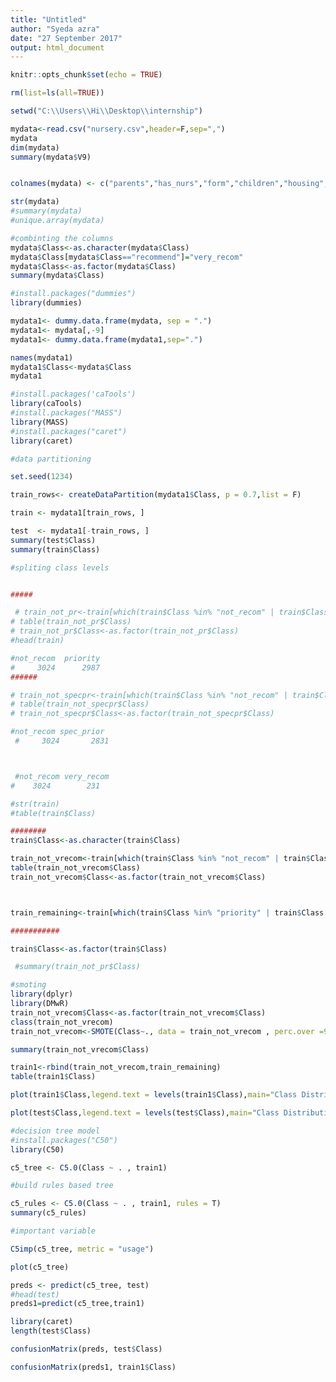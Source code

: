 ---
title: "Untitled"
author: "Syeda azra"
date: "27 September 2017"
output: html_document
---

```{r setup, include=FALSE}
knitr::opts_chunk$set(echo = TRUE)
```

```{r}

rm(list=ls(all=TRUE))

setwd("C:\\Users\\Hi\\Desktop\\internship")

mydata<-read.csv("nursery.csv",header=F,sep=",")
mydata
dim(mydata)
summary(mydata$V9)

```

```{r}

```

```{r}

colnames(mydata) <- c("parents","has_nurs","form","children","housing","finance","social","health","Class")

str(mydata)
#summary(mydata)
#unique.array(mydata)

```

```{r}

#combinting the columns
mydata$Class<-as.character(mydata$Class)
mydata$Class[mydata$Class=="recommend"]="very_recom"
mydata$Class<-as.factor(mydata$Class)
summary(mydata$Class)
```


```{r}

#install.packages("dummies")
library(dummies)

mydata1<- dummy.data.frame(mydata, sep = ".")
mydata1<- mydata[,-9]
mydata1<- dummy.data.frame(mydata1,sep=".")

names(mydata1)
mydata1$Class<-mydata$Class
mydata1

```

```{r}

#install.packages('caTools')
library(caTools)
#install.packages("MASS")
library(MASS)
#install.packages("caret")
library(caret)

```


```{r}
#data partitioning

set.seed(1234)

train_rows<- createDataPartition(mydata1$Class, p = 0.7,list = F)

train <- mydata1[train_rows, ]

test  <- mydata1[-train_rows, ]
summary(test$Class)
summary(train$Class)

```

```{r}

#spliting class levels


#####

 # train_not_pr<-train[which(train$Class %in% "not_recom" | train$Class %in% "priority"),]
# table(train_not_pr$Class)
# train_not_pr$Class<-as.factor(train_not_pr$Class)
#head(train)

#not_recom  priority 
#     3024      2987
######

# train_not_specpr<-train[which(train$Class %in% "not_recom" | train$Class %in% "spec_prior"),]
# table(train_not_specpr$Class)
# train_not_specpr$Class<-as.factor(train_not_specpr$Class)

#not_recom spec_prior 
 #     3024       2831



 #not_recom very_recom 
#    3024        231 

#str(train)
#table(train$Class)

########
train$Class<-as.character(train$Class)

train_not_vrecom<-train[which(train$Class %in% "not_recom" | train$Class %in% "very_recom"),]
table(train_not_vrecom$Class)
train_not_vrecom$Class<-as.factor(train_not_vrecom$Class)



train_remaining<-train[which(train$Class %in% "priority" | train$Class %in% "spec_prior"),]

###########

train$Class<-as.factor(train$Class)

 #summary(train_not_pr$Class)

```

```{r}
#smoting
library(dplyr)
library(DMwR)
train_not_vrecom$Class<-as.factor(train_not_vrecom$Class)
class(train_not_vrecom)
train_not_vrecom<-SMOTE(Class~., data = train_not_vrecom , perc.over =900,perc.under = 170,K=15)

summary(train_not_vrecom$Class)

```

```{r}

train1<-rbind(train_not_vrecom,train_remaining)
table(train1$Class)


```


```{r}
plot(train1$Class,legend.text = levels(train1$Class),main="Class Distribution in train",xlab="levels of Class",ylab="Frequency",col=c("Dark Green","Dark Red"))

plot(test$Class,legend.text = levels(test$Class),main="Class Distribution in test",xlab="levels of Class",ylab="Frequency",col=c("Dark Green","Dark Red"))
```



```{r}
#decision tree model
#install.packages("C50")
library(C50)

c5_tree <- C5.0(Class ~ . , train1)
```



```{r}

#build rules based tree

c5_rules <- C5.0(Class ~ . , train1, rules = T)
summary(c5_rules)
```


```{r}
#important variable

C5imp(c5_tree, metric = "usage")
```

```{r}
plot(c5_tree)
```

```{r}
preds <- predict(c5_tree, test)
#head(test)
preds1=predict(c5_tree,train1)

```



```{r}
library(caret)
length(test$Class)

confusionMatrix(preds, test$Class)

confusionMatrix(preds1, train1$Class)

```



